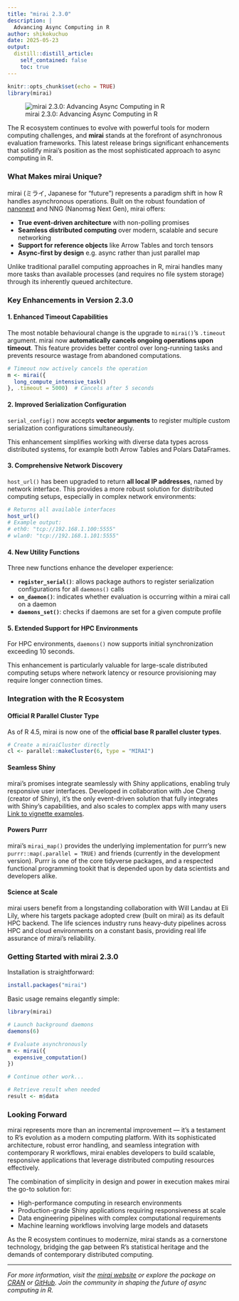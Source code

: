 ```yaml
---
title: "mirai 2.3.0"
description: |
  Advancing Async Computing in R
author: shikokuchuo
date: 2025-05-23
output:
  distill::distill_article:
    self_contained: false
    toc: true
---
```


```r
knitr::opts_chunk$set(echo = TRUE)
library(mirai)
```
![mirai 2.3.0: Advancing Async Computing in R](images/mirai-header.svg)

The R ecosystem continues to evolve with powerful tools for modern computing challenges, and **mirai** stands at the forefront of asynchronous evaluation frameworks. This latest release brings significant enhancements that solidify mirai's position as the most sophisticated approach to async computing in R.

### What Makes mirai Unique?

mirai (ミライ, Japanese for "future") represents a paradigm shift in how R handles asynchronous operations. Built on the robust foundation of [nanonext](https://nanonext.r-lib.org) and NNG (Nanomsg Next Gen), mirai offers:

- **True event-driven architecture** with non-polling promises
- **Seamless distributed computing** over modern, scalable and secure networking
- **Support for reference objects** like Arrow Tables and torch tensors
- **Async-first by design**  e.g. async rather than just parallel map

Unlike traditional parallel computing approaches in R, mirai handles many more tasks than available processes (and requires no file system storage) through its inherently queued architecture.

### Key Enhancements in Version 2.3.0

#### 1. Enhanced Timeout Capabilities

The most notable behavioural change is the upgrade to `mirai()`'s `.timeout` argument. mirai now **automatically cancels ongoing operations upon timeout**. This feature provides better control over long-running tasks and prevents resource wastage from abandoned computations.

```r
# Timeout now actively cancels the operation
m <- mirai({
  long_compute_intensive_task()
}, .timeout = 5000)  # Cancels after 5 seconds
```

#### 2. Improved Serialization Configuration

`serial_config()` now accepts **vector arguments** to register multiple custom serialization configurations simultaneously.

This enhancement simplifies working with diverse data types across distributed systems, for example both Arrow Tables and Polars DataFrames.

#### 3. Comprehensive Network Discovery

`host_url()` has been upgraded to return **all local IP addresses**, named by network interface. This provides a more robust solution for distributed computing setups, especially in complex network environments:

```r
# Returns all available interfaces
host_url()
# Example output:
# eth0: "tcp://192.168.1.100:5555"
# wlan0: "tcp://192.168.1.101:5555"
```

#### 4. New Utility Functions

Three new functions enhance the developer experience:

- **`register_serial()`**: allows package authors to register serialization configurations for all `daemons()` calls
- **`on_daemon()`**: indicates whether evaluation is occurring within a mirai call on a daemon
- **`daemons_set()`**: checks if daemons are set for a given compute profile

#### 5. Extended Support for HPC Environments

For HPC environments, `daemons()` now supports initial synchronization exceeding 10 seconds.

This enhancement is particularly valuable for large-scale distributed computing setups where network latency or resource provisioning may require longer connection times.

### Integration with the R Ecosystem

#### Official R Parallel Cluster Type

As of R 4.5, mirai is now one of the **official base R parallel cluster types**.

```r
# Create a miraiCluster directly
cl <- parallel::makeCluster(6, type = "MIRAI")
```

#### Seamless Shiny

mirai's promises integrate seamlessly with Shiny applications, enabling truly responsive user interfaces.
Developed in collaboration with Joe Cheng (creator of Shiny), it's the only event-driven solution that fully integrates with Shiny's capabilities, and also scales to complex apps with many users [Link to vignette examples](https://mirai.r-lib.org/articles/v3-promises.html).

#### Powers Purrr

mirai's `mirai_map()` provides the underlying implementation for purrr's new `purrr::map(.parallel = TRUE)` and friends (currently in the development version). Purrr is one of the core tidyverse packages, and a respected functional programming tookit that is depended upon by data scientists and developers alike.

#### Science at Scale

mirai users benefit from a longstanding collaboration with Will Landau at Eli Lily, where his targets package adopted crew (built on mirai) as its default HPC backend. The life sciences industry runs heavy-duty pipelines across HPC and cloud environments on a constant basis, providing real life assurance of mirai's reliability.

### Getting Started with mirai 2.3.0

Installation is straightforward:

```r
install.packages("mirai")
```

Basic usage remains elegantly simple:

```r
library(mirai)

# Launch background daemons
daemons(6)

# Evaluate asynchronously
m <- mirai({
  expensive_computation()
})

# Continue other work...

# Retrieve result when needed
result <- m$data
```

### Looking Forward

mirai represents more than an incremental improvement — it's a testament to R's evolution as a modern computing platform. With its sophisticated architecture, robust error handling, and seamless integration with contemporary R workflows, mirai enables developers to build scalable, responsive applications that leverage distributed computing resources effectively.

The combination of simplicity in design and power in execution makes mirai the go-to solution for:

- High-performance computing in research environments
- Production-grade Shiny applications requiring responsiveness at scale
- Data engineering pipelines with complex computational requirements
- Machine learning workflows involving large models and datasets

As the R ecosystem continues to modernize, mirai stands as a cornerstone technology, bridging the gap between R's statistical heritage and the demands of contemporary distributed computing.

---

*For more information, visit the [mirai website](https://mirai.r-lib.org/) or explore the package on [CRAN](https://cran.r-project.org/package=mirai) or [GitHub](https://github.com/r-lib/mirai). Join the community in shaping the future of async computing in R.*
